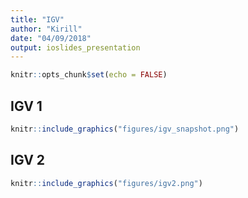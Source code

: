 ```yaml
---
title: "IGV"
author: "Kirill"
date: "04/09/2018"
output: ioslides_presentation
---
```


```r
knitr::opts_chunk$set(echo = FALSE)
```

## IGV 1

```r
knitr::include_graphics("figures/igv_snapshot.png")
```

## IGV 2

```r
knitr::include_graphics("figures/igv2.png")
```
